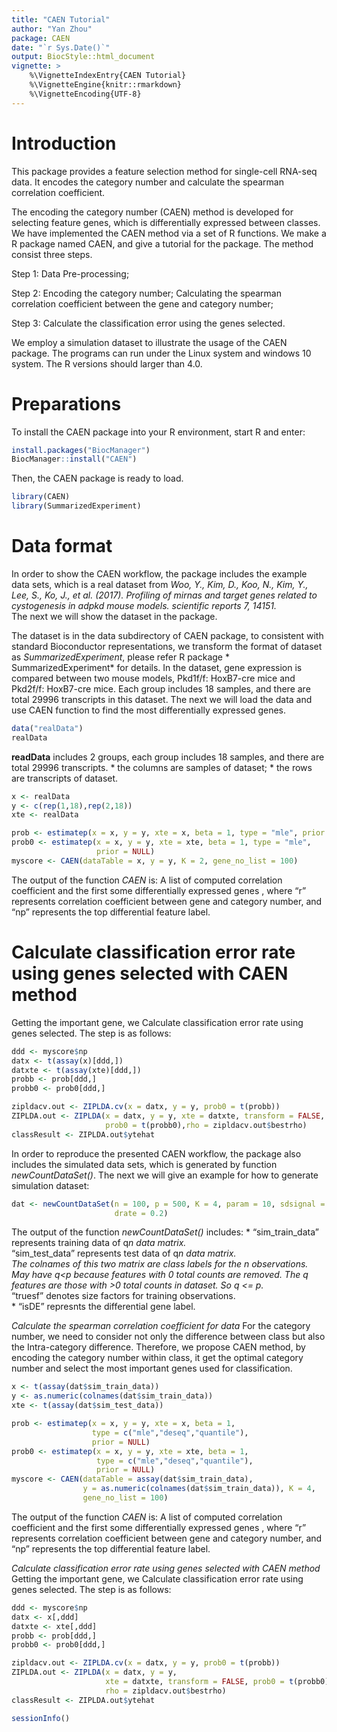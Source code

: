 ---
title: "CAEN Tutorial"
author: "Yan Zhou"
package: CAEN
date: "`r Sys.Date()`"
output: BiocStyle::html_document
vignette: >
    %\VignetteIndexEntry{CAEN Tutorial}
    %\VignetteEngine{knitr::rmarkdown}
    %\VignetteEncoding{UTF-8}
---


# Introduction
This package provides a feature selection method for single-cell RNA-seq 
data. It encodes the category number and calculate the spearman 
correlation coefficient. 

The encoding the category number (CAEN) method is developed for selecting 
feature genes, which is differentially expressed between classes. 
We have implemented the CAEN method via a set of R functions. 
We make a R package named CAEN, and give a tutorial for the package. 
The method consist three steps.

Step 1: Data Pre-processing;  

Step 2: Encoding the category number; Calculating the spearman 
correlation coefficient between the gene and category number;

Step 3: Calculate the classification error using the genes selected.

We employ a simulation dataset to illustrate the usage of the CAEN package.
The programs can run under the Linux system and windows 10 system. The
R versions should larger than 4.0.

# Preparations
To install the CAEN package into your R environment, start R and
enter:
```{r, eval=FALSE}
install.packages("BiocManager")
BiocManager::install("CAEN")
```


Then, the CAEN package is ready to load.
```{r,message=FALSE,warning=FALSE}
library(CAEN)
library(SummarizedExperiment)
```



# Data format
In order to show the CAEN workflow, the package includes the example data sets, 
which is a real dataset from *Woo, Y., Kim, D., Koo, N., Kim, Y., Lee, S., 
Ko, J., et al. (2017). Profiling of mirnas and target genes related to 
cystogenesis in adpkd mouse models. scientific reports 7, 14151.*  
The next we will show the dataset in the package.

The dataset is in the data subdirectory of CAEN package, to consistent 
with standard Bioconductor representations, we transform the format of dataset
as *SummarizedExperiment*, please refer R package * SummarizedExperiment* for 
details. In the dataset, gene expression is compared between two mouse models, 
Pkd1f/f: HoxB7-cre mice and Pkd2f/f: HoxB7-cre mice. Each group includes 18 
samples, and there are total 29996 transcripts in this dataset. The next we 
will load the data and use CAEN function to find the most differentially 
expressed genes. 



```{r}
data("realData")
realData
```

**readData** includes 2 groups, each group includes 18 samples, and there are 
total 29996 transcripts. 
* the columns are samples of dataset;
* the rows are transcripts of dataset.


```{r, message=FALSE, warning=FALSE}
x <- realData                  
y <- c(rep(1,18),rep(2,18))      
xte <- realData                

prob <- estimatep(x = x, y = y, xte = x, beta = 1, type = "mle", prior = NULL)     
prob0 <- estimatep(x = x, y = y, xte = xte, beta = 1, type = "mle", 
                   prior = NULL)   
myscore <- CAEN(dataTable = x, y = y, K = 2, gene_no_list = 100)
```

The output of the function *CAEN* is:
A list of computed correlation coefficient and the first some differentially 
expressed genes , where "r" represents correlation coefficient between gene 
and category number, and "np" represents the top differential feature label.


# Calculate classification error rate using genes selected with CAEN method
Getting the important gene, we Calculate classification error rate 
using genes selected. The step is as follows:
```{r,message=FALSE,warning=FALSE}
ddd <- myscore$np
datx <- t(assay(x)[ddd,])
datxte <- t(assay(xte)[ddd,])
probb <- prob[ddd,]
probb0 <- prob0[ddd,]

zipldacv.out <- ZIPLDA.cv(x = datx, y = y, prob0 = t(probb))
ZIPLDA.out <- ZIPLDA(x = datx, y = y, xte = datxte, transform = FALSE, 
                     prob0 = t(probb0),rho = zipldacv.out$bestrho)
classResult <- ZIPLDA.out$ytehat
```






In order to reproduce the presented CAEN workflow, the package also includes 
the simulated data sets, which is generated by function *newCountDataSet()*. 
The next we will give an example for how to generate simulation dataset:

```{r}
dat <- newCountDataSet(n = 100, p = 500, K = 4, param = 10, sdsignal = 2, 
                       drate = 0.2)
```

The output of the function *newCountDataSet()* includes:
* "sim_train_data" represents training data of q*n data matrix.   
* "sim_test_data" represents test data of q*n data matrix.   
The colnames of this two matrix are class labels for the n observations. May 
have q<p because features with 0 total counts are removed. The q features are 
those with >0 total counts in dataset. So q <= p.   
* "truesf" denotes size factors for training observations.   
* "isDE" represnts the differential gene label.   




 *Calculate the spearman correlation coefficient for data*
For the category number, we need to consider not only the difference 
between class but also the Intra-category difference. Therefore, we 
propose CAEN method, by encoding the category number within class, 
it get the optimal category number and select the most important genes 
used for classification.

```{r, message=FALSE, warning=FALSE}
x <- t(assay(dat$sim_train_data))                  
y <- as.numeric(colnames(dat$sim_train_data))      
xte <- t(assay(dat$sim_test_data))                 

prob <- estimatep(x = x, y = y, xte = x, beta = 1, 
                  type = c("mle","deseq","quantile"),
                  prior = NULL)      
prob0 <- estimatep(x = x, y = y, xte = xte, beta = 1, 
                   type = c("mle","deseq","quantile"),
                   prior = NULL)   
myscore <- CAEN(dataTable = assay(dat$sim_train_data), 
                y = as.numeric(colnames(dat$sim_train_data)), K = 4,
                gene_no_list = 100)
```

The output of the function *CAEN* is:
A list of computed correlation coefficient and the first some differentially 
expressed genes , where "r" represents correlation coefficient between gene 
and category number, and "np" represents the top differential feature label.



 *Calculate classification error rate using genes selected with CAEN method*
Getting the important gene, we Calculate classification error rate 
using genes selected. The step is as follows:
```{r,message=FALSE,warning=FALSE}
ddd <- myscore$np
datx <- x[,ddd]
datxte <- xte[,ddd]
probb <- prob[ddd,]
probb0 <- prob0[ddd,]

zipldacv.out <- ZIPLDA.cv(x = datx, y = y, prob0 = t(probb))
ZIPLDA.out <- ZIPLDA(x = datx, y = y,
                     xte = datxte, transform = FALSE, prob0 = t(probb0),
                     rho = zipldacv.out$bestrho)
classResult <- ZIPLDA.out$ytehat
```


```{r}
sessionInfo()
```














